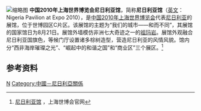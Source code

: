 [[File:Nigeria_Pavilion.jpg|缩略图]]
'''中国2010年上海世界博览会尼日利亚馆'''，简称'''尼日利亚馆'''（[[英文|英文]]：Nigeria Pavilion at Expo 2010），是[[中国2010年上海世界博览会|中国2010年上海世界博览会]]代表[[尼日利亚|尼日利亚]]的展馆，位于世博园区C片区。该展馆的主题为“我们的城市——和而不同”，其展馆的国家馆日为8月21日。展馆外墙模仿非洲七大奇迹之一的[[祖玛岩|祖玛岩]]。展馆外观融合尼日利亚国旗色，等候门厅设置诸多棕树造型，营造尼日利亚的风情风貌。馆内分“西非海岸璀璨之光”、“崛起中的和谐之国”和“商业区”三个展区。<ref>[http://www.expo2010.cn/c/gj_tpl_2122.htm 尼日利亚馆] {{Wayback|url=http://www.expo2010.cn/c/gj_tpl_2122.htm |date=20130305051917 }}，上海世博会官网</ref>

==参考资料==
{{reflist}}
{{2010年上海世博会展馆}}
[[Category:2010年上海世界博覽會展館|N]]
[[Category:中國－尼日利亞關係|Category:中國－尼日利亞關係]]